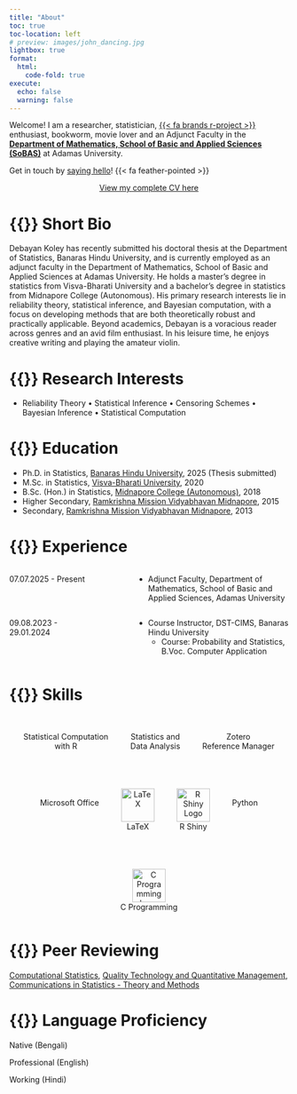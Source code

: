 ```yaml
---
title: "About"
toc: true
toc-location: left
# preview: images/john_dancing.jpg
lightbox: true
format: 
  html: 
    code-fold: true
execute: 
  echo: false
  warning: false
---
```


Welcome! I am a researcher, statistician, [{{< fa brands r-project >}}](https://www.r-project.org/about.html) enthusiast, bookworm, movie lover and an Adjunct Faculty in the [**Department of Mathematics, School of Basic and Applied Sciences (SoBAS)**](https://science.adamasuniversity.ac.in/mathematics/) at Adamas University.

Get in touch by [saying hello](/contact.qmd)! {{< fa feather-pointed >}}

<center><a href="Debayan_Koley_CV.pdf" target="_blank" rel="noopener">View my complete CV here</a></center>

# {{<fa street-view>}} Short Bio

Debayan Koley has recently submitted his doctoral thesis at the Department of Statistics, Banaras Hindu University, and is currently employed as an adjunct faculty in the Department of Mathematics, School of Basic and Applied Sciences at Adamas University. He holds a master's degree in statistics from Visva-Bharati University and a bachelor's degree in statistics from Midnapore College (Autonomous). His primary research interests lie in reliability theory, statistical inference, and Bayesian computation, with a focus on developing methods that are both theoretically robust and practically applicable. Beyond academics, Debayan is a voracious reader across genres and an avid film enthusiast. In his leisure time, he enjoys creative writing and playing the amateur violin.

# {{<fa magnifying-glass-plus>}} Research Interests

-   Reliability Theory $\bullet$ Statistical Inference $\bullet$ Censoring Schemes $\bullet$ Bayesian Inference $\bullet$ Statistical Computation

# {{<fa user-graduate>}} Education

-   Ph.D. in Statistics, [Banaras Hindu University](https://www.bhu.ac.in/Site/Home/1_2_16_Main-Site), 2025 (Thesis submitted)
-   M.Sc. in Statistics, [Visva-Bharati University](https://www.visvabharati.ac.in/Visva_Bharati.html), 2020
-   B.Sc. (Hon.) in Statistics, [Midnapore College (Autonomous)](https://midnaporecollege.ac.in/), 2018
-   Higher Secondary, [Ramkrishna Mission Vidyabhavan Midnapore](https://www.rkmvmidnapore.org/), 2015
-   Secondary, [Ramkrishna Mission Vidyabhavan Midnapore](https://www.rkmvmidnapore.org/), 2013

# {{<fa user-tie>}} Experience

:::::: columns
::: {.column width="30%"}
07.07.2025 - Present
:::

::: {.column width="10%"}
<!-- empty column to create gap -->
:::

::: {.column width="60%"}
-   Adjunct Faculty, Department of Mathematics, School of Basic and Applied Sciences, Adamas University
:::
::::::

:::::: columns
::: {.column width="30%"}
09.08.2023 - 29.01.2024
:::

::: {.column width="10%"}
<!-- empty column to create gap -->
:::

::: {.column width="60%"}
-   Course Instructor, DST-CIMS, Banaras Hindu University
    -   Course: Probability and Statistics, B.Voc. Computer Application
:::
::::::

# {{<fa gear>}} Skills

::::::::: {style="display: flex; flex-wrap: wrap; justify-content: center; gap: 40px; text-align: center;"}
<div>

<i class="fa-brands fa-r-project fa-3x" style="color: blue;"></i><br> Statistical Computation <br> with R

</div>

<div>

<i class="fa-solid fa-chart-line fa-3x" style="color: green;"></i><br> Statistics and <br> Data Analysis

</div>

<div>

<i class="fa-solid fa-z fa-3x" style="color: red;"></i><br> Zotero <br> Reference Manager

</div>

<div>

<i class="fa-brands fa-microsoft fa-3x" style="color: blue;"></i><br> Microsoft Office

</div>

<div>

<img src="https://upload.wikimedia.org/wikipedia/commons/9/92/LaTeX_logo.svg" alt="LaTeX" width="60"/><br> LaTeX

</div>

<div>

<img src="https://raw.githubusercontent.com/rstudio/hex-stickers/master/PNG/shiny.png" alt="R Shiny Logo" width="60"/><br> R Shiny

</div>

<div>

<i class="fa-brands fa-python fa-3x" style="color: #44511f;"></i><br> Python

</div>

<div>
<img src="https://upload.wikimedia.org/wikipedia/commons/thumb/1/19/C_Logo.png/320px-C_Logo.png" alt="C Programming Logo" width="60"/><br> C Programming
</div>


:::::::::

# {{<fa users>}} Peer Reviewing

[Computational Statistics](https://link.springer.com/journal/180), [Quality Technology and Quantitative Management](https://www.tandfonline.com/journals/ttqm20), [Communications in Statistics - Theory and Methods ](https://www.tandfonline.com/journals/lsta20)

<!-- # {{<fa address-card>}} Memberships -->

<!-- -   e-student membership $\bullet$ [Royal Statistical Society](https://rss.org.uk/) $\bullet$ ID: 218947 -->
<!-- -   Student membership $\bullet$ [Institute of Mathematical Statistics](https://imstat.org/) $\bullet$ ID: 37517 -->
<!-- -   Student membership $\bullet$ [International Indian Statistical Association](https://www.intindstat.org/) $\bullet$ ID: IN-00-2839 -->

# {{<fa language>}} Language Proficiency

:::: language-bar
::: {.language-level style="width: 90%;"}
Native (Bengali)
:::
::::

:::: language-bar
::: {.language-level style="width: 75%;"}
Professional (English)
:::
::::

:::: language-bar
::: {.language-level style="width: 50%;"}
Working (Hindi)
:::
::::
